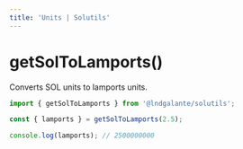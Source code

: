 ```yaml
---
title: 'Units | Solutils'
---
```


# getSolToLamports()

Converts SOL units to lamports units.

```typescript
import { getSolToLamports } from '@lndgalante/solutils';

const { lamports } = getSolToLamports(2.5);

console.log(lamports); // 2500000000
```
